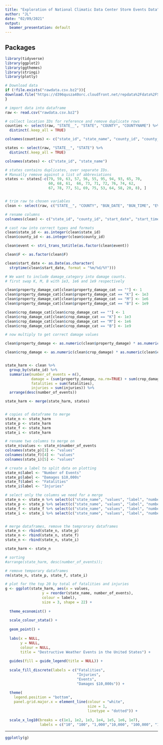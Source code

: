 ```yaml
---
title: "Exploration of National Climatic Data Center Storm Events Data"
author: "JL"
date: "02/09/2021"
output:
  beamer_presentation: default
---
```


## Packages

```r
library(tidyverse)
library(ggplot2)
library(ggthemes)
library(stringi)
library(plotly)
```


```r

# Download data
if (!file.exists("rawdata.csv.bz2")){
download.file("https://d396qusza40orc.cloudfront.net/repdata%2Fdata%2FStormData.csv.bz2", "rawdata.csv.bz2")
}

# import data into dataframe
raw <- read.csv("rawdata.csv.bz2")

# collect location IDs for reference and remove duplicate rows
counties <- select(raw, "STATE__", "STATE", "COUNTY", "COUNTYNAME") %>%
  distinct(.keep_all = TRUE)

colnames(counties) <- c("state_id", "state_name", "county_id", "county_name")

states <- select(raw, "STATE__", "STATE") %>%
  distinct(.keep_all = TRUE)

colnames(states) <- c("state_id", "state_name")

# states contains duplicates, over separate IDs.
# Manually remove against a list of abbreviations
states <- states[-c(79, 59, 63, 57, 56, 55, 95, 94, 93, 65, 70,
                    60, 68, 61,  66, 73, 71, 72, 76, 74, 62,
                    67, 78, 77, 51, 69, 75, 53, 64, 58, 20, 8), ]


# trim raw to chosen variables
clean <- select(raw, c("STATE__", "COUNTY", "BGN_DATE", "BGN_TIME", "EVTYPE", "LENGTH", "WIDTH", "F", "REMARKS", "FATALITIES", "INJURIES", "PROPDMG", "PROPDMGEXP", "CROPDMG", "CROPDMGEXP"))

# rename columns
colnames(clean) <- c("state_id", "county_id", "start_date", "start_time", "event", "length", "width", "F", "remarks", "fatalities", "injuries", "property_damage", "property_damage_cat", "crop_damage", "crop_damage_cat")

# cast raw into correct types and formats
clean$state_id <- as.integer(clean$state_id)
clean$county_id <- as.integer(clean$county_id)

clean$event <- stri_trans_totitle(as.factor(clean$event))

clean$F <- as.factor(clean$F)

clean$start_date <- as.Date(as.character(
  strptime(clean$start_date, format = "%m/%d/%Y")))

# We want to include damage_category into damage counts.
# first swap K, M, B with 1e3, 1e6 and 1e9 respectively

clean$property_damage_cat[clean$property_damage_cat == ""] <- 1
clean$property_damage_cat[clean$property_damage_cat == "K"] <- 1e3
clean$property_damage_cat[clean$property_damage_cat == "M"] <- 1e6
clean$property_damage_cat[clean$property_damage_cat == "B"] <- 1e9

clean$crop_damage_cat[clean$crop_damage_cat == ""] <- 1
clean$crop_damage_cat[clean$crop_damage_cat == "K"] <- 1e3
clean$crop_damage_cat[clean$crop_damage_cat == "M"] <- 1e6
clean$crop_damage_cat[clean$crop_damage_cat == "B"] <- 1e9

# now multiply to get correct damage values

clean$property_damage <- as.numeric(clean$property_damage) * as.numeric(clean$property_damage_cat)

clean$crop_damage <- as.numeric(clean$crop_damage) * as.numeric(clean$crop_damage_cat)


state_harm <- clean %>%
  group_by(state_id) %>%
  summarise(number_of_events = n(),
            damage = (sum(property_damage, na.rm=TRUE) + sum(crop_damage, na.rm=TRUE))/1e4,
            fatalities = sum(fatalities),
            injuries = sum(injuries)) %>%
  arrange(desc(number_of_events))

state_harm <- merge(state_harm, states)


# copies of dataframe to merge
state_n <- state_harm
state_p <- state_harm
state_f <- state_harm
state_i <- state_harm

# rename two columns to merge on
state_n$values <- state_n$number_of_events
colnames(state_p)[3] <- "values"
colnames(state_f)[4] <- "values"
colnames(state_i)[5] <- "values"

# create a label to split data on plotting
state_n$label <- "Number of Events"
state_p$label <- "Damages $10,000s"
state_f$label <- "Fatalities"
state_i$label <- "Injuries"

# select only the columns we need for a merge
state_n <- state_n %>% select(c("state_name", "values", "label", "number_of_events"))
state_p <- state_p %>% select(c("state_name", "values", "label", "number_of_events"))
state_f <- state_f %>% select(c("state_name", "values", "label", "number_of_events"))
state_i <- state_i %>% select(c("state_name", "values", "label", "number_of_events"))


# merge dataframes, remove the temprorary dataframes
state_n <- rbind(state_n, state_p)
state_n <- rbind(state_n, state_f)
state_n <- rbind(state_n, state_i)

state_harm <- state_n

# sorting
#arrange(state_harm, desc(number_of_events));

# remove temporary dataframes
rm(state_n, state_p, state_f, state_i)

# plot for the top 20 by total of fatalities and injuries
g <- ggplot(state_harm, aes(x = values,
                 y = reorder(state_name, number_of_events),
                 colour = label),
                 size = 3, shape = 22) + 
  
  theme_economist() + 
  
  scale_colour_stata() +
  
  geom_point() +
  
  labs(x = NULL,
       y = NULL,
       colour = NULL,
       title = "Destructive Weather Events in the United States") +
  
  guides(fill = guide_legend(title = NULL)) + 
  
  scale_fill_discrete(labels = c("Fatalities",
                                 "Injuries",
                                 "Events",
                                 "Damages $10,000s")) +
  
  theme(
    legend.position = "bottom",
    panel.grid.major.x = element_line(colour = "white",
                                      size = 1,
                                      linetype = "dotted")) + 
  
  scale_x_log10(breaks = c(1e1, 1e2, 1e3, 1e4, 1e5, 1e6, 1e7),
                labels = c("10", "100", "1,000","10,000", "100,000", "1,000,000", "10,000,000"))
```

---
```r
ggplotly(g)
```
